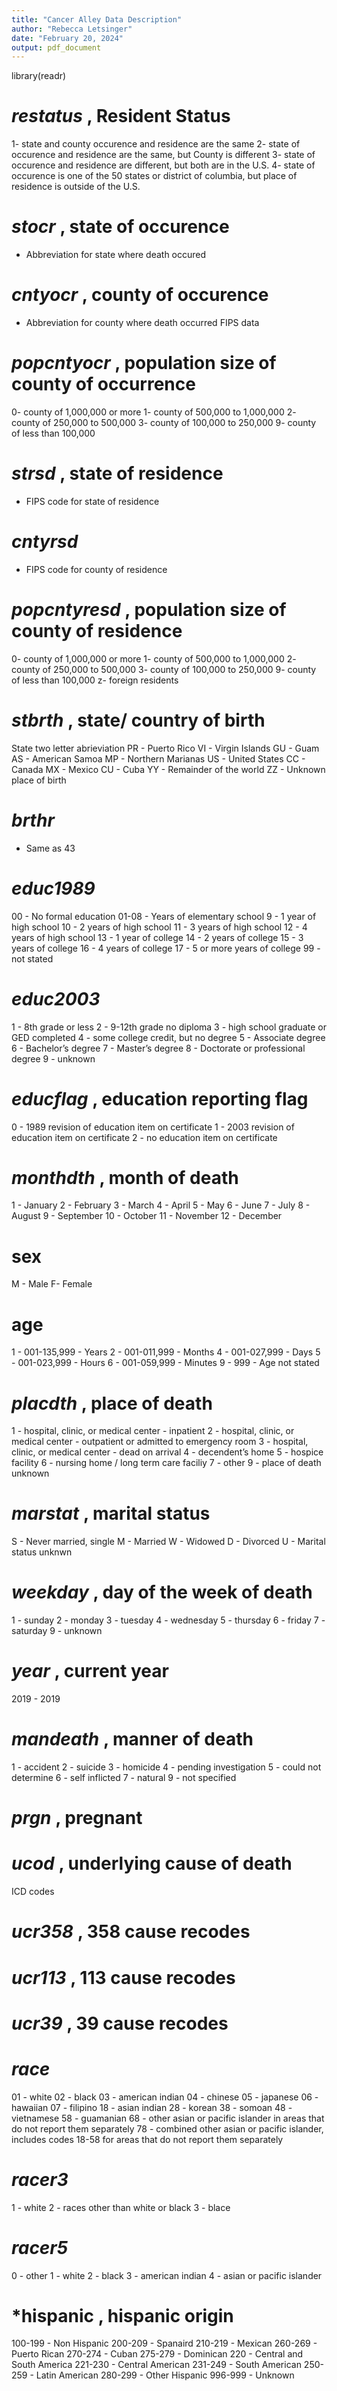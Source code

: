 ```yaml
---
title: "Cancer Alley Data Description"
author: "Rebecca Letsinger"
date: "February 20, 2024"
output: pdf_document
---
```


library(readr)

# *restatus* , Resident Status
1- state and county occurence and residence are the same 
2- state of occurence and residence are the same, but County is different
3- state of occurence and residence are different, but both are in the U.S.
4- state of occurence is one of the 50 states or district of columbia, but place of residence is outside of the U.S.

# *stocr* , state of occurence
- Abbreviation for state where death occured

# *cntyocr* , county of occurence
- Abbreviation for county where death occurred FIPS data

# *popcntyocr* , population size of county of occurrence
0- county of 1,000,000 or more
1- county of 500,000 to 1,000,000
2- county of 250,000 to 500,000
3- county of 100,000 to 250,000
9- county of less than 100,000

# *strsd* , state of residence 
- FIPS code for state of residence

# *cntyrsd*
- FIPS code for county of residence

# *popcntyresd* , population size of county of residence 
0- county of 1,000,000 or more
1- county of 500,000 to 1,000,000
2- county of 250,000 to 500,000
3- county of 100,000 to 250,000
9- county of less than 100,000
z- foreign residents

# *stbrth* , state/ country of birth
State two letter abrieviation
PR - Puerto Rico
VI - Virgin Islands
GU - Guam
AS - American Samoa
MP - Northern Marianas
US - United States
CC - Canada
MX - Mexico
CU - Cuba
YY - Remainder of the world
ZZ - Unknown place of birth

# *brthr*
- Same as 43

# *educ1989*
00 - No formal education
01-08 - Years of elementary school
9 - 1 year of high school
10 - 2 years of high school
11 - 3 years of high school
12 - 4 years of high school
13 - 1 year of college
14 - 2 years of college
15 - 3 years of college
16 - 4 years of college
17 - 5 or more years of college
99 - not stated 

# *educ2003*
1 - 8th grade or less
2 - 9-12th grade no diploma
3 - high school graduate or GED completed
4 - some college credit, but no degree
5 - Associate degree
6 - Bachelor's degree
7 - Master's degree
8 - Doctorate or professional degree
9 - unknown

# *educflag* , education reporting flag
0 - 1989 revision of education item on certificate
1 - 2003 revision of education item on certificate
2 - no education item on certificate

# *monthdth* , month of death
1 - January
2 - February
3 - March
4 - April
5 - May 
6 - June
7 - July 
8 - August 
9 - September
10 - October
11 - November 
12 - December

# sex
M - Male
F- Female

# age
1 - 001-135,999 - Years
2 - 001-011,999 - Months
4 - 001-027,999 - Days
5 - 001-023,999 - Hours
6 - 001-059,999 - Minutes
9 - 999 - Age not stated

# *placdth* , place of death
1 - hospital, clinic, or medical center - inpatient
2 - hospital, clinic, or medical center - outpatient or admitted to emergency room
3 - hospital, clinic, or medical center - dead on arrival
4 - decendent's home
5 - hospice facility
6 - nursing home / long term care faciliy
7 - other
9 - place of death unknown

# *marstat* , marital status
S - Never married, single
M - Married
W - Widowed
D - Divorced
U - Marital status unknwn

# *weekday* , day of the week of death
1 - sunday
2 - monday
3 - tuesday
4 - wednesday
5 - thursday 
6 - friday 
7 - saturday 
9 - unknown

# *year* , current year
2019 - 2019

# *mandeath* , manner of death 
1 - accident
2 - suicide
3 - homicide
4 - pending investigation 
5 - could not determine
6 - self inflicted 
7 - natural
9 - not specified

# *prgn* , pregnant

# *ucod* , underlying cause of death
ICD codes

# *ucr358* , 358 cause recodes

# *ucr113* , 113 cause recodes

# *ucr39* , 39 cause recodes

# *race*
01 - white
02 - black
03 - american indian
04 - chinese
05 - japanese
06 - hawaiian
07 - filipino
18 - asian indian
28 - korean
38 - somoan
48 - vietnamese
58 - guamanian
68 - other asian or pacific islander in areas that do not report them separately
78 - combined other asian or pacific islander, includes codes 18-58 for areas that do not report them separately


# *racer3*
1 - white
2 - races other than white or black
3 - blace

# *racer5*
0 - other
1 - white
2 - black
3 - american indian
4 - asian or pacific islander

# *hispanic , hispanic origin
100-199 - Non Hispanic
200-209 - Spanaird 
210-219 - Mexican
260-269 - Puerto Rican
270-274 - Cuban
275-279 - Dominican
220 - Central and South America
221-230 - Central American
231-249 - South American 
250-259 - Latin American
280-299 - Other Hispanic
996-999 - Unknown
